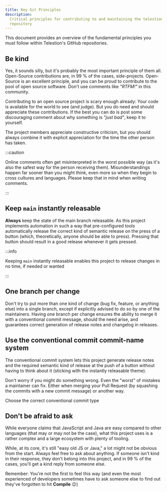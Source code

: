 ```yaml
---
title: Key Git Principles
description:
  Critical principles for contributing to and maintaining the telestion-client
  repository
---
```


<!--
Reference
=========

=== When to use this template:
When you're documenting some topic so that users (e.g., ecosystem developers)
can quickly lookup a fact. These articles typically consist of a list, a
definition list, a table, or some other form of "quick-to-lookup" information.

=== When not to use this template:
Do not use a reference article to explain a concept. You should keep additional
information within the reference article to a minimum so that knowledgeable users
can quickly see the facts that are relevant to them. You can link to concepts and
other topics to explain specific concepts, if necessary.

=== Writing tips:
- Write in the present tense
- Use neutral pronouns (they/them instead of he/she and him/her)
- Be respectful to everyone
- Be aware of the potential for cultural misunderstandings
- Keep the amount of additional information to a minimum (focus on the facts)
- If necessary, link to concept topics. Do not explain them in the article
- Use a suitable form of content so that readers can quickly look up the desired
  information (e.g., a table, a list, a diagram, or something else)
-->

<!-- Relevant imports: -->


<!-- Short description of what information this document provides: -->

This document provides an overview of the fundamental principles you must follow
within Telestion's GitHub repositories.

<!-- Content (e.g., a table, a list, a diagram, or a definition list) -->

## Be kind

Yes, it sounds silly, but it's probably the most important principle of them
all. Open-Source contributions are, in 99 % of the cases, side-projects.
Open-Source is an excellent principle, and you can be proud to contribute to the
pool of open source software. Don't use comments like _"RTFM!"_ in this
community.

Contributing to an open source project is scary enough already: Your code is
available for the world to see (and judge). But you do need and should
appreciate these contributions. If the best you can do is post some discouraging
comment about why something is _"just bad"_, keep it to yourself.

The project members appreciate constructive criticism, but you should always
combine it with explicit appreciation for the time the other person has taken.

:::caution

Online comments often get misinterpreted in the worst possible way (as it's also
the safest way for the person receiving them). Misunderstandings happen far
sooner than you might think, even more so when they begin to cross cultures and
languages. Please keep that in mind when writing comments.

:::

## Keep `main` instantly releasable

**Always** keep the state of the main branch releasable. As this project
implements automation in such a way that pre-configured tools automatically
release the correct kind of semantic release on the press of a button (which,
theoretically, anyone should be able to press). Pressing that button should
result in a good release whenever it gets pressed.

:::info

Keeping `main` instantly releasable enables this project to release changes in
no time, if needed or wanted

:::

## One branch per change

Don't try to put more than one kind of change (bug fix, feature, or anything
else) into a single branch, except if explicitly advised to do so by one of the
maintainers. Having one branch per change ensures the ability to merge it with a
conventional commit message, should the need arise, and guarantees correct
generation of release notes and changelog in releases.

## Use the conventional commit commit-name system

The conventional commit system lets this project generate release notes and the
required semantic kind of release at the push of a button without having to
think about it (sticking with the instantly releasable theme).

Don't worry if you might do something wrong. Even the "worst" of mistakes a
maintainer can fix. Either when merging your Pull Request (by squashing the
commits with a new commit message) or another way.

<Reference to="/internal/references/conventional-commit-types">
	Choose the correct conventional commit type
</Reference>

## Don't be afraid to ask

While everyone claims that JavaScript and Java are easy compared to other
languages (that may or may not be the case), what this project uses is a rather
complex and a large ecosystem with plenty of tooling.

While, at its core, it's still "easy old JS or Java," a lot might not be obvious
from the start. Always feel free to ask about anything. If someone isn't kind in
their response, they don't belong into this project, and in 99 % of the cases,
you'll get a kind reply from someone else.

Remember: You're not the first to feel this way (and even the most experienced
of developers sometimes have to ask someone else to find out they've forgotten
to hit **Compile** :wink:)

<!-- ## See also -->

<!--
Snippets
--------

<Reference to="../other-article">
    Relative Link to other article
</Reference>

<Reference to="https://www.example.com">
    Example Website
</Reference>
-->
